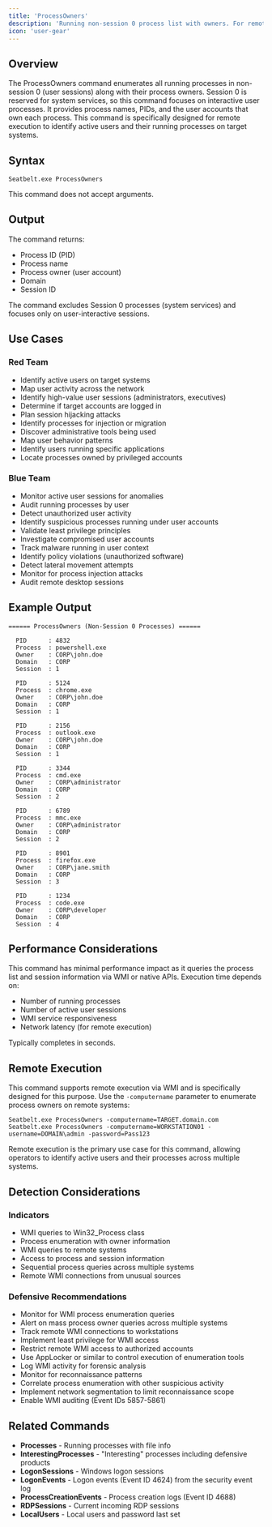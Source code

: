 ```yaml
---
title: 'ProcessOwners'
description: 'Running non-session 0 process list with owners. For remote use'
icon: 'user-gear'
---
```


## Overview

The ProcessOwners command enumerates all running processes in non-session 0 (user sessions) along with their process owners. Session 0 is reserved for system services, so this command focuses on interactive user processes. It provides process names, PIDs, and the user accounts that own each process. This command is specifically designed for remote execution to identify active users and their running processes on target systems.

## Syntax

```
Seatbelt.exe ProcessOwners
```

This command does not accept arguments.

## Output

The command returns:
- Process ID (PID)
- Process name
- Process owner (user account)
- Domain
- Session ID

The command excludes Session 0 processes (system services) and focuses only on user-interactive sessions.

## Use Cases

### Red Team
- Identify active users on target systems
- Map user activity across the network
- Identify high-value user sessions (administrators, executives)
- Determine if target accounts are logged in
- Plan session hijacking attacks
- Identify processes for injection or migration
- Discover administrative tools being used
- Map user behavior patterns
- Identify users running specific applications
- Locate processes owned by privileged accounts

### Blue Team
- Monitor active user sessions for anomalies
- Audit running processes by user
- Detect unauthorized user activity
- Identify suspicious processes running under user accounts
- Validate least privilege principles
- Investigate compromised user accounts
- Track malware running in user context
- Identify policy violations (unauthorized software)
- Detect lateral movement attempts
- Monitor for process injection attacks
- Audit remote desktop sessions

## Example Output

```
====== ProcessOwners (Non-Session 0 Processes) ======

  PID      : 4832
  Process  : powershell.exe
  Owner    : CORP\john.doe
  Domain   : CORP
  Session  : 1

  PID      : 5124
  Process  : chrome.exe
  Owner    : CORP\john.doe
  Domain   : CORP
  Session  : 1

  PID      : 2156
  Process  : outlook.exe
  Owner    : CORP\john.doe
  Domain   : CORP
  Session  : 1

  PID      : 3344
  Process  : cmd.exe
  Owner    : CORP\administrator
  Domain   : CORP
  Session  : 2

  PID      : 6789
  Process  : mmc.exe
  Owner    : CORP\administrator
  Domain   : CORP
  Session  : 2

  PID      : 8901
  Process  : firefox.exe
  Owner    : CORP\jane.smith
  Domain   : CORP
  Session  : 3

  PID      : 1234
  Process  : code.exe
  Owner    : CORP\developer
  Domain   : CORP
  Session  : 4
```

## Performance Considerations

This command has minimal performance impact as it queries the process list and session information via WMI or native APIs. Execution time depends on:
- Number of running processes
- Number of active user sessions
- WMI service responsiveness
- Network latency (for remote execution)

Typically completes in seconds.

## Remote Execution

This command supports remote execution via WMI and is specifically designed for this purpose. Use the `-computername` parameter to enumerate process owners on remote systems:

```
Seatbelt.exe ProcessOwners -computername=TARGET.domain.com
Seatbelt.exe ProcessOwners -computername=WORKSTATION01 -username=DOMAIN\admin -password=Pass123
```

Remote execution is the primary use case for this command, allowing operators to identify active users and their processes across multiple systems.

## Detection Considerations

### Indicators
- WMI queries to Win32_Process class
- Process enumeration with owner information
- WMI queries to remote systems
- Access to process and session information
- Sequential process queries across multiple systems
- Remote WMI connections from unusual sources

### Defensive Recommendations
- Monitor for WMI process enumeration queries
- Alert on mass process owner queries across multiple systems
- Track remote WMI connections to workstations
- Implement least privilege for WMI access
- Restrict remote WMI access to authorized accounts
- Use AppLocker or similar to control execution of enumeration tools
- Log WMI activity for forensic analysis
- Monitor for reconnaissance patterns
- Correlate process enumeration with other suspicious activity
- Implement network segmentation to limit reconnaissance scope
- Enable WMI auditing (Event IDs 5857-5861)

## Related Commands

- **Processes** - Running processes with file info
- **InterestingProcesses** - "Interesting" processes including defensive products
- **LogonSessions** - Windows logon sessions
- **LogonEvents** - Logon events (Event ID 4624) from the security event log
- **ProcessCreationEvents** - Process creation logs (Event ID 4688)
- **RDPSessions** - Current incoming RDP sessions
- **LocalUsers** - Local users and password last set
